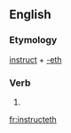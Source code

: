 ==English==

===Etymology===
[[instruct]] + [[-eth]]

===Verb===
{{head|en|verb form}}

# {{en-archaic third-person singular of|instruct}}

[[fr:instructeth]]